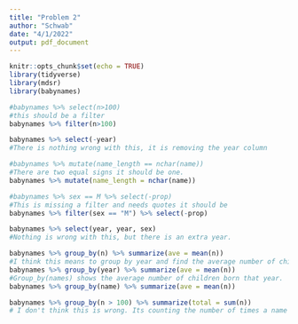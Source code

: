 ---
title: "Problem 2"
author: "Schwab"
date: "4/1/2022"
output: pdf_document
---

```{r setup, include=FALSE}
knitr::opts_chunk$set(echo = TRUE)
library(tidyverse)
library(mdsr)
library(babynames)
```

```{r part_a}
#babynames %>% select(n>100)
#this should be a filter
babynames %>% filter(n>100)
```

```{r part_b}
babynames %>% select(-year)
#There is nothing wrong with this, it is removing the year column
```

```{r part_c}
#babynames %>% mutate(name_length == nchar(name))
#There are two equal signs it should be one. 
babynames %>% mutate(name_length = nchar(name))
```

```{r part_d}
#babynames %>% sex == M %>% select(-prop)
#This is missing a filter and needs quotes it should be 
babynames %>% filter(sex == "M") %>% select(-prop)
```

```{r part_e}
babynames %>% select(year, year, sex) 
#Nothing is wrong with this, but there is an extra year. 
```

```{r part_f}
babynames %>% group_by(n) %>% summarize(ave = mean(n))
#I think this means to group by year and find the average number of children born per name. Maybe its by name
babynames %>% group_by(year) %>% summarize(ave = mean(n))
#Group_by(names) shows the average number of children born that year. 
babynames %>% group_by(name) %>% summarize(ave = mean(n))
```

```{r part_g}
babynames %>% group_by(n > 100) %>% summarize(total = sum(n))
# I don't think this is wrong. Its counting the number of times a name is used more than 100 times in a year for a baby. 
```
